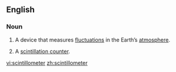 ==English==

===Noun===
{{wikipedia}}
{{en-noun}}

# {{physics}} A device that measures [[fluctuation]]s in the Earth’s [[atmosphere]].
# {{physics}} A [[scintillation counter]].

[[vi:scintillometer]]
[[zh:scintillometer]]